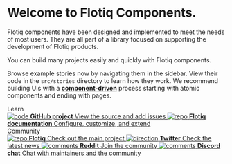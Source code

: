 
<Meta title="Flotiq components for React" />

<style>{`
  .subheading {
    --mediumdark: '#999999';
    font-weight: 900;
    font-size: 13px;
    color: #999;
    letter-spacing: 6px;
    line-height: 24px;
    text-transform: uppercase;
    margin-bottom: 12px;
    margin-top: 40px;
  }

  .link-list {
    display: grid;
    grid-template-columns: 1fr;
    grid-template-rows: 1fr 1fr;
    row-gap: 10px;
  }

  .link-list-short {
    display: grid;
    row-gap: 10px;
    grid-template-columns: 1fr;
    grid-template-rows: 1fr 1fr;
  }

  @media (min-width: 620px) {
    .link-list {
      row-gap: 20px;
      column-gap: 20px;
      grid-template-columns: 1fr 1fr;
    }
    .link-list-short {
       column-gap: 20px;
       grid-template-columns: 1fr 1fr;
       grid-template-rows: 1fr;
    }
  }

  @media all and (-ms-high-contrast:none) {
  .link-list {
      display: -ms-grid;
      -ms-grid-columns: 1fr 1fr;
      -ms-grid-rows: 1fr 1fr;
    }
  }

  .link-item {
    display: block;
    padding: 20px 30px 20px 15px;
    border: 1px solid #00000010;
    border-radius: 5px;
    transition: background 150ms ease-out, border 150ms ease-out, transform 150ms ease-out;
    color: #333333;
    display: flex;
    align-items: flex-start;
  }

  .link-item:hover {
    border-color: #1EA7FD50;
    transform: translate3d(0, -3px, 0);
    box-shadow: rgba(0, 0, 0, 0.08) 0 3px 10px 0;
  }

  .link-item:active {
    border-color: #1EA7FD;
    transform: translate3d(0, 0, 0);
  }

  .link-item strong {
    font-weight: 700;
    display: block;
    margin-bottom: 2px;
  }

  .link-item img {
    height: 40px;
    width: 40px;
    margin-right: 15px;
    flex: none;
  }

  .link-item span {
    font-size: 14px;
    line-height: 20px;
  }

  .tip {
    display: inline-block;
    border-radius: 1em;
    font-size: 11px;
    line-height: 12px;
    font-weight: 700;
    background: #E7FDD8;
    color: #66BF3C;
    padding: 4px 12px;
    margin-right: 10px;
    vertical-align: top;
  }

  .tip-wrapper {
    font-size: 13px;
    line-height: 20px;
    margin-top: 40px;
    margin-bottom: 40px;
  }

  .tip-wrapper code {
    font-size: 12px;
    display: inline-block;
  }


`}</style>

# Welcome to Flotiq Components.

Flotiq components have been designed and implemented to meet the needs of most users. They are all part of a library focused on supporting the development of Flotiq products.

You can build many projects easily and quickly with Flotiq components.

Browse example stories now by navigating them in the sidebar. View their code in the `src/stories` directory to learn how they work.
We recommend building UIs with a [**component-driven**](https://componentdriven.org) process starting with atomic components and ending with pages.

<div className="subheading">Learn</div>

<div className="link-list-short">
<a className="link-item" href="https://github.com/flotiq/flotiq-components-react" target="_blank">
    <img src={Code} alt="code" />
    <span>
      <strong>GitHub project</strong>
      View the source and add issues
    </span>
  </a>
  <a className="link-item" href="https://flotiq.cop/docs" target="_blank">
      <img src={Repo} alt="repo" />
      <span>
        <strong>Flotiq documentation</strong>
        Configure, customize, and extend
      </span>
    </a>
</div>

<div className="subheading">Community</div>

<div className="link-list">
  <a className="link-item" href="https://flotiq.com" target="_blank">
    <img src={Flotiq} alt="repo" />
    <span>
      <strong>Flotiq</strong>
      Check out the main project
    </span>
  </a>
  <a className="link-item" href="https://twitter.com/flotiq" target="_blank">
    <img src={Comments} alt="direction" />
    <span>
      <strong>Twitter</strong>
      Check the latest news
    </span>
  </a>
  <a className="link-item" href="https://www.reddit.com/r/flotiq/" target="_blank">
    <img src={Comments} alt="comments" />
    <span>
      <strong>Reddit</strong>
      Join the community
    </span>
  </a>
  <a className="link-item" href="https://discord.com/invite/FwXcHnX" target="_blank">
    <img src={Comments} alt="comments" />
    <span>
      <strong>Discord chat</strong>
      Chat with maintainers and the community
    </span>
  </a>
</div>

